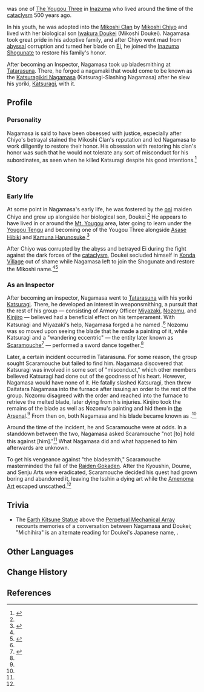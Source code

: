 {{Character Infobox
|type             = Historical
|deceased         = Past
|region           = Inazuma
|affiliation      = Mikoshi Clan
|affiliation2     = Inazuma Shogunate
|affiliation3     = The Yougou Three
|affiliationNote3 = formerly
|title            = Katsuragikiri
|title2           = Inspector
|mother           = Mikoshi Chiyo
|motherNote       = Adoptive mother
|sibling          = Iwakura Doukei
|siblingNote      = Adoptive brother
|relative         = Mikoshi Genichirou
|relativeNote     = Descendant
|relative2        = Mikoshi Genjirou
|relativeNote2    = Descendant
}}
{{Lang|'''Mikoshi Nagamasa'''|ja=御輿長正|ja_rm=Mikoshi Nagamasa}} was one of [[The Yougou Three]] in [[Inazuma]] who lived around the time of the [[cataclysm]] 500 years ago.

In his youth, he was adopted into the [[Mikoshi Clan]] by [[Mikoshi Chiyo]] and lived with her biological son [[Iwakura Doukei]] (Mikoshi Doukei). Nagamasa took great pride in his adoptive family, and after Chiyo went mad from [[abyss]]al corruption and turned her blade on [[Ei]], he joined the [[Inazuma Shogunate]] to restore his family's honor.

After becoming an Inspector, Nagamasa took up bladesmithing at [[Tatarasuna]]. There, he forged a nagamaki that would come to be known as the [[Katsuragikiri Nagamasa]] (Katsuragi-Slashing Nagamasa) after he slew his yoriki, [[Katsuragi]], with it.

==Profile==
{{Quote|...Nagamasa is harsh, but also knows right from wrong. But even so, he is not amenable to reason. His name indicates one obsessed with purity...|[[Miyazaki]]'s remarks about Nagamasa following Katsuragi and [[Nozomu]]'s deaths<ref name="RAN">Interactible: [[Rather Aged Notes]]</ref>}}
===Personality===
Nagamasa is said to have been obsessed with justice, especially after Chiyo's betrayal stained the Mikoshi Clan's reputation and led Nagamasa to work diligently to restore their honor. His obsession with restoring his clan's honor was such that he would not tolerate any sort of misconduct for his subordinates, as seen when he killed Katsuragi despite his good intentions.<ref name="KatNag">{{Ref/Weapon|Katsuragikiri Nagamasa}}</ref>

==Story==
===Early life===
At some point in Nagamasa's early life, he was fostered by the [[oni]] maiden Chiyo and grew up alongside her biological son, Doukei.<ref name="KatNag" /> He appears to have lived in or around the [[Mt. Yougou]] area, later going to learn under the [[Yougou Tengu]] and becoming one of the Yougou Three alongside [[Asase Hibiki]] and [[Kamuna Harunosuke]].<ref name="The Narukami Trail">{{Ref/Quest|The Narukami Trail|quote='''Inagi Hotomi:''' About four to five hundred years, it was said that "The Yougou Three" Asase Hibiki, Kamuna Harunosuke, and Mikoshi Nagamasa once went to Mt. Yougou to learn under the Yougou Tengu. [...]<br />'''Inagi Hotomi:''' Mikoshi Nagamasa returned to Inazuma City to serve the Shogunate.}}</ref>

After Chiyo was corrupted by the abyss and betrayed Ei during the fight against the dark forces of the [[cataclysm]], Doukei secluded himself in [[Konda Village]] out of shame while Nagamasa left to join the Shogunate and restore the Mikoshi name.<ref name="The Narukami Trail" /><ref>{{Ref/ArtiSet|Shimenawa's Reminiscence}}</ref>

===As an Inspector===
After becoming an inspector, Nagamasa went to [[Tatarasuna]] with his yoriki [[Katsuragi]]. There, he developed an interest in weaponsmithing, a pursuit that the rest of his group &mdash; consisting of Armory Officer [[Miyazaki]], [[Nozomu]], and [[Kinjiro]] &mdash; believed had a beneficial effect on his temperament. With Katsuragi and Miyazaki's help, Nagamasa forged a {{w|nagamaki}} he named {{Lang|Daitatara Nagamasa|ja=大たたら長正|ja_rm=Great Tatara Nagamasa}}.<ref name="KatNag" /> Nozomu was so moved upon seeing the blade that he made a painting of it, while Katsuragi and a "wandering eccentric" &mdash; the entity later known as [[Scaramouche]]<ref name="HuskDreams">{{Ref/ArtiSet|Husk of Opulent Dreams}}</ref> &mdash; performed a sword dance together.<ref name="RAN" />

Later, a certain incident occurred in Tatarasuna. For some reason, the group sought Scaramouche but failed to find him. Nagamasa discovered that Katsuragi was involved in some sort of "misconduct," which other members believed Katsuragi had done out of the goodness of his heart. However, Nagamasa would have none of it. He fatally slashed Katsuragi, then threw Daitatara Nagamasa into the furnace after issuing an order to the rest of the group. Nozomu disagreed with the order and reached into the furnace to retrieve the melted blade, later dying from his injuries. Kinjiro took the remains of the blade as well as Nozomu's painting and hid them in [[the Arsenal]].<ref name="RAN" /> From then on, both Nagamasa and his blade became known as {{Lang|Katsuragikiri Nagamasa|ja=桂木斬長正|ja_tl=Katsuragi-Slashing Nagamasa}}.<ref name="KatNag" />

Around the time of the incident, he and Scaramouche were at odds. In a standdown between the two, Nagamasa asked Scaramouche "not [to] hold this against [him]."<ref name="HuskDreams" /> What Nagamasa did and what happened to him afterwards are unknown.

To get his vengeance against "the bladesmith," Scaramouche masterminded the fall of the [[Raiden Gokaden]]. After the Kyoushin, Doume, and Senju Arts were eradicated, Scaramouche decided his quest had grown boring and abandoned it, leaving the Isshin a dying art while the [[Amenoma Art]] escaped unscathed.<ref name="HuskDreams" />

==Trivia==
*The [[Earth Kitsune Statue]] above the [[Perpetual Mechanical Array]] recounts memories of a conversation between Nagamasa and Doukei; "Michihira" is an alternate reading for Doukei's Japanese name, {{Lang|mini=1|ja=道啓}}.

==Other Languages==
{{Other Languages|default_hidden = 1
|en       = Mikoshi Nagamasa
|zhs      = 御舆长正
|zhs_rm   = Yùyú Chángzhèng
|zht      = 御輿長正
|zht_rm   = Yùyú Chángzhèng
|ja       = 御輿長正
|ja_rm    = Mikoshi Nagamasa
|ko       = 미코시 나가마사
|ko_rm    = Mikosi Nagamasa
|es       = Mikoshi Nagamasa
|fr       = Mikoshi Nagamasa
|ru       = Микоси Нагамаса
|th       = Mikoshi Nagamasa
|vi       = Mikoshi Nagamasa
|de       = Mikoshi Nagamasa
|id       = Mikoshi Nagamasa
|pt       = Mikoshi Nagamasa
}}

==Change History==
{{Change History|2.0}}

==References==
{{Reflist}}